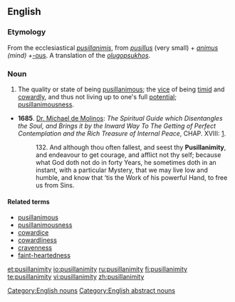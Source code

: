 ==English==

===Etymology===
From the ecclesiastical {{etyl|la}} ''[[ pusillanimis]]'', from ''[[pusillus]]'' (very small) + ''[[animus]] (mind) + ''[[-ous]]. A translation of the {{etyl|gr}} ''[[olugopsukhos]]''. {{rfscript|Greek}}

===Noun===
{{en-noun|pusillanimities}}

# The quality or state of being [[pusillanimous]];  the [[vice]] of being [[timid]] and [[cowardly]], and thus not living up to one's full [[potential]]; [[pusillanimousness]].
* '''1685'''.  [[w:Miguel de Molinos|Dr. Michael de Molinos]]: ''The Spiritual Guide which Disentangles the Soul, and Brings it by the Inward Way To The Getting of Perfect Contemplation and the Rich Treasure of Internal Peace'', CHAP. XVIII: [http://www.ccel.org/ccel/molinos/guide.html].
*:132. And although thou often fallest, and seest thy '''Pusillanimity''', and endeavour to get courage, and afflict not thy self; because what God doth not do in forty Years, he sometimes doth in an instant, with a particular Mystery, that we may live low and humble, and know that ‘tis the Work of his powerful Hand, to free us from Sins.

====Related terms====
*[[pusillanimous]]
*[[pusillanimousness]]
*[[cowardice]]
*[[cowardliness]]
*[[cravenness]]
*[[faint-heartedness]]

[[Category:English nouns]]
[[Category:English abstract nouns]]

[[et:pusillanimity]]
[[io:pusillanimity]]
[[ru:pusillanimity]]
[[fi:pusillanimity]]
[[te:pusillanimity]]
[[vi:pusillanimity]]
[[zh:pusillanimity]]